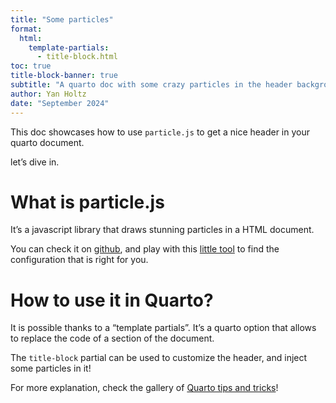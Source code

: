 ```yaml
---
title: "Some particles"
format: 
  html:
    template-partials: 
      - title-block.html
toc: true
title-block-banner: true
subtitle: "A quarto doc with some crazy particles in the header background"
author: Yan Holtz
date: "September 2024"
---
```


This doc showcases how to use `particle.js` to get a nice header in your quarto document.

let's dive in.

# What is particle.js

It's a javascript library that draws stunning particles in a HTML document.

You can check it on [github](https://github.com/VincentGarreau/particles.js/), and play with this [little tool](https://vincentgarreau.com/particles.js/) to find the configuration that is right for you.

# How to use it in Quarto?

It is possible thanks to a "template partials". It's a quarto option that allows to replace the code of a section of the document. 

The `title-block` partial can be used to customize the header, and inject some particles in it!

For more explanation, check the gallery of [Quarto tips and tricks](https://www.productive-r-workflow.com/quarto-tricks)!


